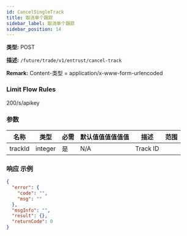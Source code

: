 ```yaml
---
id: CancelSingleTrack
title: 取消单个跟踪
sidebar_label: 取消单个跟踪
sidebar_position: 14
---
```


**类型:** POST

**描述:** `/future/trade/v1/entrust/cancel-track`

**Remark:** Content-类型 = application/x-www-form-urlencoded

### Limit Flow Rules

200/s/apikey

### 参数

| 名称    | 类型    | 必需 | 默认值值值值值值 | 描述 | 范围 |
| ------- | ------- | --------- | ------- | ----------- | ------ |
| trackId | integer | 是      | N/A     | Track ID    |        |

### 响应 示例

```json title="响应"
{
  "error": {
    "code": "",
    "msg": ""
  },
  "msgInfo": "",
  "result": {},
  "returnCode": 0
}
```
